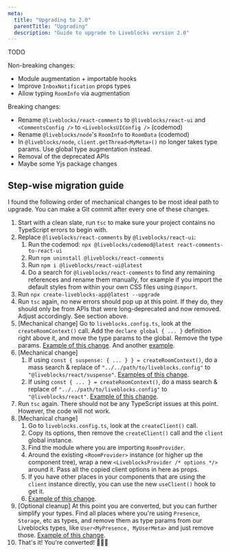```yaml
---
meta:
  title: "Upgrading to 2.0"
  parentTitle: "Upgrading"
  description: "Guide to upgrade to Liveblocks version 2.0"
---
```


TODO

Non-breaking changes:

- Module augmentation + importable hooks
- Improve `InboxNotification` props types
- Allow typing `RoomInfo` via augmentation

Breaking changes:

- Rename `@liveblocks/react-comments` to `@liveblocks/react-ui` and
  `<CommentsConfig />` to `<LiveblocksUIConfig />` (codemod)
- Rename `@liveblocks/node`'s `RoomInfo` to `RoomData` (codemod)
- In `@liveblocks/node`, `client.getThread<MyMeta>()` no longer takes type
  params. Use global type augmentation instead.
- Removal of the deprecated APIs
- Maybe some Yjs package changes

## Step-wise migration guide

I found the following order of mechanical changes to be most ideal path to
upgrade. You can make a Git commit after every one of these changes.

1. Start with a clean slate, run `tsc` to make sure your project contains no
   TypeScript errors to begin with.
1. Replace `@liveblocks/react-comments` by `@liveblocks/react-ui`:
   1. Run the codemod:
      `npx @liveblocks/codemod@latest react-comments-to-react-ui`
   1. Run `npm uninstall @liveblocks/react-comments`
   1. Run `npm i @liveblocks/react-ui@latest`
   1. Do a search for `@liveblocks/react-comments` to find any remaining
      references and rename them manually, for example if you import the default
      styles from within your own CSS files using `@import`.
1. Run `npx create-liveblocks-app@latest --upgrade`
1. Run `tsc` again, no new errors should pop up at this point. If they do, they
   should only be from APIs that were long-deprecated and now removed. Adjust
   accordingly. See section above.
1. [Mechanical change] Go to `liveblocks.config.ts`, look at the
   `createRoomContext()` call. Add the `declare global { ... }` definition right
   above it, and move the type params to the global. Remove the type params.
   [Example of this change](https://github.com/liveblocks/liveblocks/commit/da750d4ac9e88d812c0fb612ce18f02920d65463).
   And another
   [example](https://github.com/liveblocks/liveblocks/commit/1c14e6e553463538d722b0b91baacc2aa4ff3267).
1. [Mechanical change]
   1. If using `const { suspense: { ... } } = createRoomContext()`, do a mass
      search & replace of `"../../path/to/liveblocks.config"` to
      `"@liveblocks/react/suspense"`.
      [Examples of this change](https://github.com/liveblocks/liveblocks/commit/9e6fd25f21e1bcbc4e625161f8d33ce6aaafb0ab).
   1. If using `const { ... } = createRoomContext()`, do a mass search & replace
      of `"../../path/to/liveblocks.config"` to `"@liveblocks/react"`.
      [Example of this change](https://github.com/liveblocks/liveblocks/commit/adc5692b072ef291082c2e1a22e77eb30c2b1667).
1. Run `tsc` again. There should not be any TypeScript issues at this point.
   However, the code will not work.
1. [Mechanical change]
   1. Go to `liveblocks.config.ts`, look at the `createClient()` call.
   1. Copy its options, then remove the `createClient()` call and the `client`
      global instance.
   1. Find the module where you are importing `RoomProvider`.
   1. Around the existing `<RoomProvider>` instance (or higher up the component
      tree), wrap a new `<LiveblocksProvider /* options */>` around it. Pass all
      the copied client options in here as props.
   1. If you have other places in your components that are using the `client`
      instance directly, you can use the new `useClient()` hook to get it.
   1. [Example of this change](https://github.com/liveblocks/liveblocks/commit/414f83c655ec5c5b5e045ab970423fb2ef79c50f).
1. [Optional cleanup] At this point you are converted, but you can further
   simplify your types. Find all places where you're using `Presence`,
   `Storage`, etc as types, and remove them as type params from our Liveblocks
   types, like `User<MyPresence, MyUserMeta>` and just remove those.
   [Example of this change](https://github.com/liveblocks/liveblocks/commit/d079a0056a792c15c752dcd581ee9cc264269b81).
1. That's it! You're converted! 🎉🎉🎉
